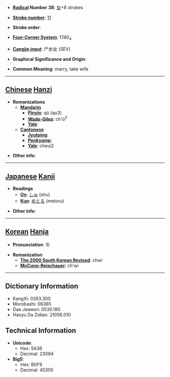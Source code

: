 * '''[[Wiktionary:Chinese radical index| Radical]] Number 38''': [[Wiktionary:Chinese radical index 女|女]]+8 strokes

* '''[[Wiktionary:Chinese total strokes index|Stroke number]]''': [[Wiktionary:Chinese total strokes index 11|11]]

* '''Stroke order''': 

* '''[[Wiktionary:Chinese four corner index|Four-Corner System]]''': 1740<sub>4</sub>

* '''[[Wiktionary:Chinese Cangjie index|Cangjie input]]''': 尸水女 (SEV)

* '''Graphical Significance and Origin''': 

* '''Common Meaning''': marry, take wife

----

== [[Chinese]] [[Hanzi]] ==

* '''Romanizations'''
** '''[[Mandarin]]'''
*** '''[[Pinyin]]''': qǔ (qu3)
*** '''[[Wade-Giles]]''': ch'ü<sup>3</sup>
*** '''[[Yale]]''': 
** '''[[Cantonese]]'''
*** '''[[Jyutping]]''':
*** '''[[Penkyamp]]''': 
*** '''[[Yale]]''': cheui2

* '''Other info''': 

----

== [[Japanese]] [[Kanji]] ==

* '''Readings'''
** '''[[On]]''': [[しゅ]] (shu)
** '''[[Kun]]''': [[めとる]] (metoru)

* '''Other info''':  

----

== [[Korean]] [[Hanja]] ==

* '''Pronunciation''': 취

* '''Romanization'''
** '''[[The 2000 South Korean Revised Romanization|The 2000 South Korean Revised]]''': chwi
** '''[[McCune-Reischauer]]''': ch'wi

----

== Dictionary Information ==

* KangXi: 0263.300
* Morobashi: 06365
* Dae Jaweon: 0530.180
* Hanyu Da Zidian: 21056.010

== Technical Information ==

* '''Unicode''':
** Hex: 5A36
** Decimal: 23094
* '''Big5''':
** Hex: B0F9
** Decimal: 45305